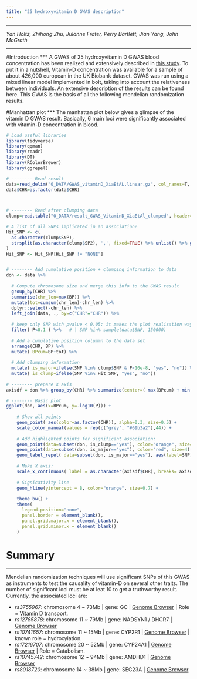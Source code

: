 ```yaml
---
title: "25 hydroxyvitamin D GWAS description"
---
```

<hr>

*Yan Holtz, Zhihong Zhu, Julanne Frater, Perry Bartlett, Jian Yang, John McGrath*

<hr>


#Introduction
***
A GWAS of 25 hydroxyvitamin D GWAS blood concentration has been realized and extensively described in [this study](). To put it in a nutshell, Vitamin-D concentration was available for a sample of about 426,000 european in the UK Biobank dataset. GWAS was run using a mixed linear model implemented in bolt, taking into account the relativeness between individuals. An extensive description of the results can be found here. This GWAS is the basis of all the following mendelian randomization results.




#Manhattan plot
***
The manhattan plot below gives a glimpse of the vitamin D GWAS result. Basically, 6 main loci were significantly associated with vitamin-D concentration in blood.

```r
# Load useful libraries
library(tidyverse)
library(qqman)
library(readr)
library(DT)
library(RColorBrewer)
library(ggrepel)

# -------- Read result
data=read_delim("0_DATA/GWAS_vitaminD_XiaEtAL.linear.gz", col_names=T, delim=" ")
data$CHR=as.factor(data$CHR)



# -------- Read after clumping data
clump=read.table("0_DATA/result_GWAS_VitaminD_XiaEtAl_clumped", header=T)

# A list of all SNPs implicated in an association? 
Hit_SNP <- c( 
  as.character(clump$SNP), 
  strsplit(as.character(clump$SP2), ',', fixed=TRUE) %>% unlist() %>% gsub("\\(.\\)", "", .) 
)
Hit_SNP <- Hit_SNP[Hit_SNP != "NONE"]


# -------- Add cumulative position + clumping information to data
don <- data %>% 
  
  # Compute chromosome size and merge this info to the GWAS result
  group_by(CHR) %>% 
  summarise(chr_len=max(BP)) %>% 
  mutate(tot=cumsum(chr_len)-chr_len) %>%
  dplyr::select(-chr_len) %>%
  left_join(data, ., by=c("CHR"="CHR")) %>%
  
  # keep only SNP with pvalue < 0.05: it makes the plot realisation way faster
  filter( P<0.1 ) %>%   # | SNP %in% sample(data$SNP, 150000) 
  
  # Add a cumulative position colummn to the data set
  arrange(CHR, BP) %>%
  mutate( BPcum=BP+tot) %>%
  
  # Add clumping information
  mutate( is_major=ifelse(SNP %in% clump$SNP & P<10e-8, "yes", "no")) %>%
  mutate( is_clump=ifelse(SNP %in% Hit_SNP, "yes", "no"))
  
# -------- prepare X axis
axisdf = don %>% group_by(CHR) %>% summarize(center=( max(BPcum) + min(BPcum) ) / 2 )

# -------- Basic plot
ggplot(don, aes(x=BPcum, y=-log10(P))) +
    
    # Show all points
    geom_point( aes(color=as.factor(CHR)), alpha=0.3, size=0.5) +
    scale_color_manual(values = rep(c("grey", "#69b3a2"),44)) +
    
    # Add highlighted points for significant association:
    geom_point(data=subset(don, is_clump=="yes"), color="orange", size=0.2) +
    geom_point(data=subset(don, is_major=="yes"), color="red", size=4) +
    geom_label_repel( data=subset(don, is_major=="yes"), aes(label=SNP), size=2.8) +
      
    # Make X axis:
    scale_x_continuous( label = as.character(axisdf$CHR), breaks= axisdf$center ) +
  
    # Signicativity line
    geom_hline(yintercept = 8, color="orange", size=0.7) +
  
    theme_bw() +
    theme( 
      legend.position="none",
      panel.border = element_blank(),
      panel.grid.major.x = element_blank(),
      panel.grid.minor.x = element_blank()
    )
```



# Summary
***

Mendelian randomization techniques will use significant SNPs of this GWAS as instruments to test the causality of vitamin-D on several other traits. The number of significant loci must be at leat 10 to get a truthworthy result. Currently, the associated loci are:

- *rs3755967*:  chromosome 4 ~ 73Mb | gene: GC | [Genome Browser](https://genome.ucsc.edu/cgi-bin/hgTracks?db=hg38&lastVirtModeType=default&lastVirtModeExtraState=&virtModeType=default&virtMode=0&nonVirtPosition=&position=chr4%3A71004093%2D72598593&hgsid=657472259_IeGzteVrW0qsItpQqUuZeaBnnFoc) | Role = Vitamin D transport.
- *rs12785878*: chromosome 11 ~ 79Mb | gene: NADSYN1 / DHCR7 | [Genome Browser](https://genome.ucsc.edu/cgi-bin/hgTracks?db=hg38&lastVirtModeType=default&lastVirtModeExtraState=&virtModeType=default&virtMode=0&nonVirtPosition=&position=chr11%3A71456153%2D71456652&hgsid=657472259_IeGzteVrW0qsItpQqUuZeaBnnFoc)
- *rs10741657*: chromosome 11 ~ 15Mb | gene: CYP2R1 | [Genome Browser](https://genome.ucsc.edu/cgi-bin/hgTracks?db=hg38&lastVirtModeType=default&lastVirtModeExtraState=&virtModeType=default&virtMode=0&nonVirtPosition=&position=chr11%3A14888332%2D14898331&hgsid=657472259_IeGzteVrW0qsItpQqUuZeaBnnFoc) | known role = hydroxylation.
- *rs17216707*: chromosome 20 ~ 52Mb | gene: CYP24A1 | [Genome Browser](https://genome.ucsc.edu/cgi-bin/hgTracks?db=hg38&lastVirtModeType=default&lastVirtModeExtraState=&virtModeType=default&virtMode=0&nonVirtPosition=&position=chr20%3A51610823%2D56620822&hgsid=657472259_IeGzteVrW0qsItpQqUuZeaBnnFoc) | Role = Catabolism.
- *rs10745742*: chromosome 12 ~ 94Mb | gene: AMDHD1 | [Genome Browser](https://genome.ucsc.edu/cgi-bin/hgTracks?db=hg38&lastVirtModeType=default&lastVirtModeExtraState=&virtModeType=default&virtMode=0&nonVirtPosition=&position=chr12%3A95939701%2D95989800&hgsid=657472259_IeGzteVrW0qsItpQqUuZeaBnnFoc)
- *rs8018720*:  chromosome 14 ~ 38Mb | gene: SEC23A | [Genome Browser](https://genome.ucsc.edu/cgi-bin/hgTracks?db=hg38&lastVirtModeType=default&lastVirtModeExtraState=&virtModeType=default&virtMode=0&nonVirtPosition=&position=chr14%3A39086731%2D39087231&hgsid=657472259_IeGzteVrW0qsItpQqUuZeaBnnFoc)










